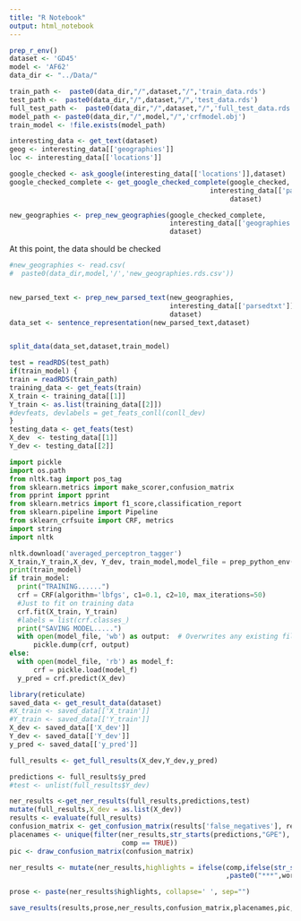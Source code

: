 ```yaml
---
title: "R Notebook"
output: html_notebook
---
```



```r
prep_r_env()
dataset <- 'GD45'
model <- 'AF62'
data_dir <- "../Data/"

train_path <-  paste0(data_dir,"/",dataset,"/",'train_data.rds')
test_path <-  paste0(data_dir,"/",dataset,"/",'test_data.rds')
full_test_path <-  paste0(data_dir,"/",dataset,"/",'full_test_data.rds')
model_path <- paste0(data_dir,"/",model,"/",'crfmodel.obj')
train_model <- !file.exists(model_path)

interesting_data <- get_text(dataset)
geog <- interesting_data[['geographies']]
loc <- interesting_data[['locations']]

google_checked <- ask_google(interesting_data[['locations']],dataset)
google_checked_complete <- get_google_checked_complete(google_checked, 
                                                  interesting_data[['parsedtxt']],
                                                       dataset)

new_geographies <- prep_new_geographies(google_checked_complete,
                                        interesting_data[['geographies']],
                                        dataset)
```

At this point, the data should be checked

```r
#new_geographies <- read.csv(
#  paste0(data_dir,model,'/','new_geographies.rds.csv'))


new_parsed_text <- prep_new_parsed_text(new_geographies,
                                        interesting_data[['parsedtxt']],
                                        dataset)
data_set <- sentence_representation(new_parsed_text,dataset)


split_data(data_set,dataset,train_model)

test = readRDS(test_path)
if(train_model) {
train = readRDS(train_path)
training_data <- get_feats(train)
X_train <- training_data[[1]]
Y_train <- as.list(training_data[[2]])
#devfeats, devlabels = get_feats_conll(conll_dev)
}
testing_data <- get_feats(test)
X_dev  <- testing_data[[1]]
Y_dev <- testing_data[[2]]

```

```python
import pickle
import os.path
from nltk.tag import pos_tag
from sklearn.metrics import make_scorer,confusion_matrix
from pprint import pprint
from sklearn.metrics import f1_score,classification_report
from sklearn.pipeline import Pipeline
from sklearn_crfsuite import CRF, metrics
import string
import nltk

nltk.download('averaged_perceptron_tagger')
X_train,Y_train,X_dev, Y_dev, train_model,model_file = prep_python_env()
print(train_model)
if train_model: 
  print("TRAINING......")
  crf = CRF(algorithm='lbfgs', c1=0.1, c2=10, max_iterations=50)
  #Just to fit on training data
  crf.fit(X_train, Y_train)
  #labels = list(crf.classes_)
  print("SAVING MODEL.....")
  with open(model_file, 'wb') as output:  # Overwrites any existing file.
      pickle.dump(crf, output)
else:
  with open(model_file, 'rb') as model_f:
      crf = pickle.load(model_f)
  y_pred = crf.predict(X_dev)
```


```r
library(reticulate)
saved_data <- get_result_data(dataset)
#X_train <- saved_data[['X_train']]
#Y_train <- saved_data[['Y_train']]
X_dev <- saved_data[['X_dev']]
Y_dev <- saved_data[['Y_dev']]
y_pred <- saved_data[['y_pred']]

full_results <- get_full_results(X_dev,Y_dev,y_pred)

predictions <- full_results$y_pred
#test <- unlist(full_results$Y_dev)

ner_results <-get_ner_results(full_results,predictions,test)
mutate(full_results,X_dev = as.list(X_dev))
results <- evaluate(full_results)
confusion_matrix <- get_confusion_matrix(results['false_negatives'], results['true_positives'], results['true_negatives'], results['false_positives'])
placenames <- unique(filter(ner_results,str_starts(predictions,"GPE"),
                            comp == TRUE))
pic <- draw_confusion_matrix(confusion_matrix)

ner_results <- mutate(ner_results,highlights = ifelse(comp,ifelse(str_starts(predictions,"GPE"),paste0("++",word,"++"),word)
                                                      ,paste0("***",word,"***")))

prose <- paste(ner_results$highlights, collapse=' ', sep="")

save_results(results,prose,ner_results,confusion_matrix,placenames,pic,dataset)

```


